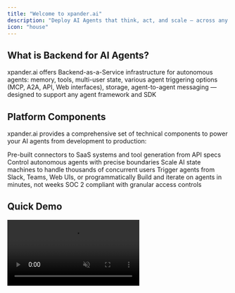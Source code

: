 ```yaml
---
title: "Welcome to xpander.ai"
description: "Deploy AI Agents that think, act, and scale — across any stack, with zero lock-in"
icon: "house"
---
```


## What is Backend for AI Agents?

xpander.ai offers Backend-as-a-Service infrastructure for autonomous agents: memory, tools, multi-user state, various agent triggering options (MCP, A2A, API, Web interfaces), storage, agent-to-agent messaging — designed to support any agent framework and SDK

## Platform Components

xpander.ai provides a comprehensive set of technical components to power your AI agents from development to production:

<CardGroup cols={3}>
  <Card title="Agentic Tools" icon="plug" color="#0EA5E9" href="/docs/02-agent-builder/01-adding-tools-to-agents">
    Pre-built connectors to SaaS systems and tool generation from API specs
  </Card>
  
  <Card title="Agent Graph System" icon="diagram-project" color="#0EA5E9" href="/docs/02-agent-builder/02-agent-graph-system">
    Control autonomous agents with precise boundaries
  </Card>
  
  <Card title="State Management" icon="database" color="#0EA5E9" href="/docs/03-ai-state-management/01-agent-state-basics">
    Scale AI state machines to handle thousands of concurrent users
  </Card>
  
  <Card title="Human Interfaces" icon="comments" color="#0EA5E9" href="/docs/05-human-interfaces/02-slack-bots">
    Trigger agents from Slack, Teams, Web UIs, or programmatically
  </Card>

  <Card title="Rapid Development" icon="bolt" color="#4F46E5">
    Build and iterate on agents in minutes, not weeks
  </Card>
  
  <Card title="Enterprise-Grade Security" icon="shield" color="#4F46E5">
    SOC 2 compliant with granular access controls
  </Card>
</CardGroup>

## Quick Demo

<Frame className="my-6">
  <video
    src="https://github.com/user-attachments/assets/4db1fb71-b898-46f7-9b7c-2ec588b531fb"
    autoPlay
    loop
    muted
    playsInline
    className="rounded-lg shadow-xl w-full"
  />
</Frame>

# Getting started


<Tabs>
  <Tab title="For Developers">
    Build AI agents faster by focusing exclusively on agent logic rather than infrastructure
    
    ```python
    # Get your agent
    agent = xpander.agents.get(agent_id=os.getenv("XPANDER_AGENT_ID"))
    
    # Manage AI state with a single API (is_finished)
    while not agent.is_finished():
        # Get LLM response
        response = llm_provider.chat.completions.create(
            model="gpt-4.1",
            messages=agent.messages,  # Auto-translate messages object between frameworks
            tools=agent.get_tools(),  # Auto-translate tools object between frameworks
        )

        # Extract tool calls from the AI response
        tool_calls = agent.extract_tool_calls(
            llm_response=response.model_dump()
        )

        # Securely run the AI choices in xpander cloud after validating generated payloads
        # Auto-enforce API Rules and dependencies
        agent.run_tools(tool_calls=tool_calls)

    # Asynchronously load the agent result for long-running multi-step tasks
    task_result = agent.retrieve_execution_result()
    ```
  </Tab>
  <Tab title="For Enterprise Teams">
    Provide a managed AI agent development experience across your organization with governance, security, and scalability built-in.
    
    - **Centralized Management**: Deploy and monitor all agents from a single dashboard
    - **Role-Based Access**: Control who can create, modify, and deploy agents
    - **VPC Deployment**: Run in your own secure environment
    - **Audit Logging**: Track all agent activities and interactions
  </Tab>
</Tabs>
